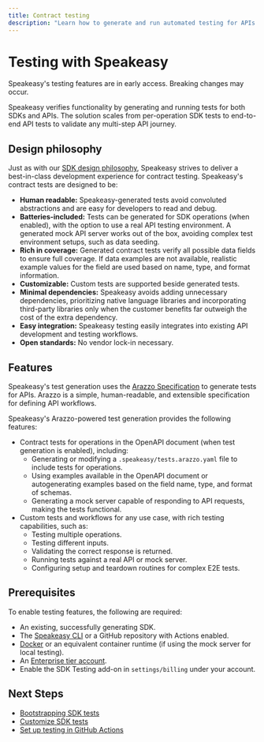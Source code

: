 ```yaml
---
title: Contract testing
description: "Learn how to generate and run automated testing for APIs and SDKs."
---
```



# Testing with Speakeasy

<Callout title="Info" type="info">

Speakeasy's testing features are in early access. Breaking changes may occur.

</Callout>

Speakeasy verifies functionality by generating and running tests for both SDKs and APIs. The solution scales from per-operation SDK tests to end-to-end API tests to validate any multi-step API journey.

## Design philosophy

Just as with our [SDK design philosophy](/docs/languages/philosophy), Speakeasy strives to deliver a best-in-class development experience for contract testing. Speakeasy's contract tests are designed to be:

- **Human readable:** Speakeasy-generated tests avoid convoluted abstractions and are easy for developers to read and debug.
- **Batteries-included:** Tests can be generated for SDK operations (when enabled), with the option to use a real API testing environment. A generated mock API server works out of the box, avoiding complex test environment setups, such as data seeding.
- **Rich in coverage:** Generated contract tests verify all possible data fields to ensure full coverage. If data examples are not available, realistic example values for the field are used based on name, type, and format information.
- **Customizable:** Custom tests are supported beside generated tests.
- **Minimal dependencies:** Speakeasy avoids adding unnecessary dependencies, prioritizing native language libraries and incorporating third-party libraries only when the customer benefits far outweigh the cost of the extra dependency.
- **Easy integration:** Speakeasy testing easily integrates into existing API development and testing workflows.
- **Open standards:** No vendor lock-in necessary.

## Features

Speakeasy's test generation uses the [Arazzo Specification](/openapi/arazzo) to generate tests for APIs. Arazzo is a simple, human-readable, and extensible specification for defining API workflows.

Speakeasy's Arazzo-powered test generation provides the following features:

- Contract tests for operations in the OpenAPI document (when test generation is enabled), including:
  - Generating or modifying a `.speakeasy/tests.arazzo.yaml` file to include tests for operations.
  - Using examples available in the OpenAPI document or autogenerating examples based on the field name, type, and format of schemas.
  - Generating a mock server capable of responding to API requests, making the tests functional.
- Custom tests and workflows for any use case, with rich testing capabilities, such as:
  - Testing multiple operations.
  - Testing different inputs.
  - Validating the correct response is returned.
  - Running tests against a real API or mock server.
  - Configuring setup and teardown routines for complex E2E tests.

## Prerequisites

To enable testing features, the following are required:

- An existing, successfully generating SDK.
- The [Speakeasy CLI](/docs/speakeasy-reference/cli/getting-started) or a GitHub repository with Actions enabled.
- [Docker](https://www.docker.com/) or an equivalent container runtime (if using the mock server for local testing).
- An [Enterprise tier account](/pricing).
- Enable the SDK Testing add-on in `settings/billing` under your account.

## Next Steps

- [Bootstrapping SDK tests](/docs/customize-testing/bootstrapping-test-generation)
- [Customize SDK tests](/docs/customize-testing/customizing-sdk-tests)
- [Set up testing in GitHub Actions](/docs/customize-testing/github-actions)
